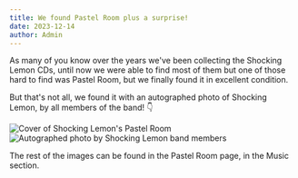 ```yaml
---
title: We found Pastel Room plus a surprise!
date: 2023-12-14
author: Admin
---
```


As many of you know over the years we've been collecting the Shocking Lemon CDs, until now we were able to find most of them but one of those
hard to find was Pastel Room, but we finally found it in excellent condition.

But that's not all, we found it with an autographed photo of Shocking Lemon, by all members of the band! 👇

<div className="w-full mb-8 grid grid-cols-1 md:grid-cols-2 gap-4">
  <div className="relative flex rounded-xl aspect-square overflow-hidden shadow-md shadow-slate-500">
    <img
      src="https://shockinglemon.imgix.net/assets/images/music/pastel-room/cover.jpg?w=640&auto=format&q=100"
      alt="Cover of Shocking Lemon's Pastel Room"
      className="object-cover"
    />
  </div>

  <div className="relative flex rounded-xl aspect-square overflow-hidden shadow-md shadow-slate-500">
    <img
      src="https://shockinglemon.imgix.net/assets/images/music/pastel-room/autographs.jpg?w=640&auto=format&q=100"
      alt="Autographed photo by Shocking Lemon band members"
      className="object-cover"
    />
  </div>
</div>

The rest of the images can be found in the Pastel Room page, in the Music section.
